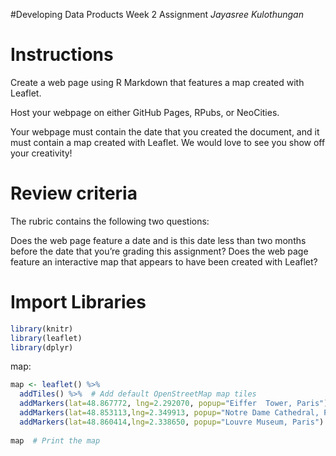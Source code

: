 #Developing Data Products Week 2 Assignment
*Jayasree Kulothungan*

# Instructions
Create a web page using R Markdown that features a map created with Leaflet.

Host your webpage on either GitHub Pages, RPubs, or NeoCities.

Your webpage must contain the date that you created the document, and it must contain a map created with Leaflet. We would love to see you show off your creativity!

# Review criteria
The rubric contains the following two questions:

Does the web page feature a date and is this date less than two months before the date that you’re grading this assignment?
Does the web page feature an interactive map that appears to have been created with Leaflet?

# Import Libraries

```{r}
library(knitr)
library(leaflet)
library(dplyr)
```

map:
``` {r}
map <- leaflet() %>%
  addTiles() %>%  # Add default OpenStreetMap map tiles
  addMarkers(lat=48.867772, lng=2.292070, popup="Eiffer  Tower, Paris") %>%
  addMarkers(lat=48.853113,lng=2.349913, popup="Notre Dame Cathedral, Paris") %>%
  addMarkers(lat=48.860414,lng=2.338650, popup="Louvre Museum, Paris")
  
map  # Print the map 
```
